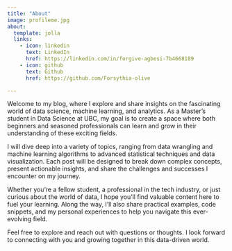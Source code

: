 ```yaml
---
title: "About"
image: profileme.jpg
about:
  template: jolla
  links:
    - icon: linkedin
      text: LinkedIn
      href: https://linkedin.com/in/forgive-agbesi-7b4668189
    - icon: github
      text: Github
      href: https://github.com/Forsythia-olive

---
```


Welcome to my blog, where I explore and share insights on the fascinating world of data science, machine learning, and analytics. As a Master’s student in Data Science at UBC, my goal is to create a space where both beginners and seasoned professionals can learn and grow in their understanding of these exciting fields.

I will dive deep into a variety of topics, ranging from data wrangling and machine learning algorithms to advanced statistical techniques and data visualization. Each post will be designed to break down complex concepts, present actionable insights, and share the challenges and successes I encounter on my journey.

Whether you're a fellow student, a professional in the tech industry, or just curious about the world of data, I hope you’ll find valuable content here to fuel your learning. Along the way, I’ll also share practical examples, code snippets, and my personal experiences to help you navigate this ever-evolving field.

Feel free to explore and reach out with questions or thoughts. I look forward to connecting with you and growing together in this data-driven world.
